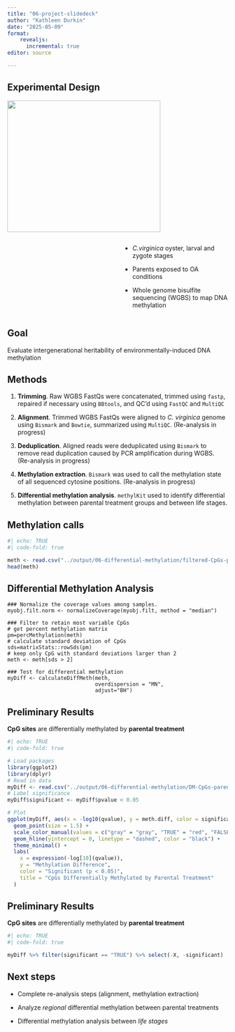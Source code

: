 ```yaml
---
title: "06-project-slidedeck"
author: "Kathleen Durkin"
date: "2025-05-09"
format: 
    revealjs:
      incremental: true
editor: source

---
```



## Experimental Design


![](../data/ceasmallr_samples.PNG){.absolute top=200 left=0 width="350" height="300"}

:::: {.columns}

::: {.column width="50%"}

:::

::: {.column width="50%"}
-   *C.virginica* oyster, larval and zygote stages

-   Parents exposed to OA conditions

-   Whole genome bisulfite sequencing (WGBS) to map DNA methylation
:::

::::


## Goal

Evaluate intergenerational heritability of environmentally-induced DNA methylation

## Methods {.scrollable}

1. **Trimming**. Raw WGBS FastQs were concatenated, trimmed using `fastp`, repaired if necessary using `BBtools`, and QC'd using `FastQC` and `MultiQC`

2. **Alignment**. Trimmed WGBS FastQs were aligned to *C. virginica* genome using `Bismark` and `Bowtie`, summarized using `MultiQC`. (Re-analysis in progress)

3. **Deduplication**. Aligned reads were deduplicated using `Bismark` to remove read duplication caused by PCR amplification during WGBS. (Re-analysis in progress)

4. **Methylation extraction**. `Bismark` was used to call the methylation state of all sequenced cytosine positions. (Re-analysis in progress)

5. **Differential methylation analysis**. `methylKit` used to identify differential methylation between parental treatment groups and between life stages.

## Methylation calls {.scrollable}

```r
#| echo: TRUE
#| code-fold: true

meth <- read.csv("../output/06-differential-methylation/filtered-CpGs-parental-treatment.csv")
head(meth)
```

## Differential Methylation Analysis {.scrollable}

```.python

### Normalize the coverage values among samples.
myobj.filt.norm <- normalizeCoverage(myobj.filt, method = "median")

### Filter to retain most variable CpGs
# get percent methylation matrix
pm=percMethylation(meth)
# calculate standard deviation of CpGs
sds=matrixStats::rowSds(pm)
# keep only CpG with standard deviations larger than 2
meth <- meth[sds > 2]

### Test for differential methylation
myDiff <- calculateDiffMeth(meth,
                            overdispersion = "MN",
                            adjust="BH")
```


## Preliminary Results {.scrollable}

**CpG sites**  are differentially methylated by **parental treatment**

```r
#| echo: TRUE
#| code-fold: true

# Load packages
library(ggplot2)
library(dplyr)
# Read in data
myDiff <- read.csv("../output/06-differential-methylation/DM-CpGs-parental-treatment.csv")
# Label significance
myDiff$significant <- myDiff$pvalue < 0.05

# Plot
ggplot(myDiff, aes(x = -log10(qvalue), y = meth.diff, color = significant)) +
  geom_point(size = 1.5) +
  scale_color_manual(values = c("gray" = "gray", "TRUE" = "red", "FALSE" = "gray")) +
  geom_hline(yintercept = 0, linetype = "dashed", color = "black") +
  theme_minimal() +
  labs(
    x = expression(-log[10](qvalue)),
    y = "Methylation Difference",
    color = "Significant (p < 0.05)",
    title = "CpGs Differentially Methylated by Parental Treatment"
  )

```

## Preliminary Results {.scrollable}

**CpG sites**  are differentially methylated by **parental treatment**

```r
#| echo: TRUE
#| code-fold: true

myDiff %>% filter(significant == "TRUE") %>% select(-X, -significant)
```

## Next steps

- Complete re-analysis steps (alignment, methylation extraction)

- Analyze *regional* differential methylation between parental treatments

- Differential methylation analysis between *life stages*
